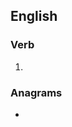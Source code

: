 ==English==

===Verb===
{{head|en|present participle}}

# {{present participle of|percolate|lang=en|nocat=1}}

===Anagrams===
* {{anagrams|en|a=acegilnoprt|prelocating}}